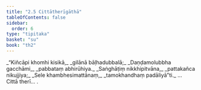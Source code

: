 ```yaml
---
title: "2.5 Cittātherīgāthā"
tableOfContents: false
sidebar:
  order: 6
type: "tipitaka"
basket: "su"
book: "th2"
---
```



<DynamicBreadcrumb />

<Division number="27" book="th2" bookNo="19" page="382">

<Paragraph number="51" type="verses" book="th2">
_“Kiñcāpi khomhi kisikā,_  
_gilānā bāḷhadubbalā;_  
_Daṇḍamolubbha gacchāmi,_  
_pabbataṃ abhirūhiya._  

</Paragraph>

</Division>
<Division number="28" book="th2" bookNo="19" page="382">

<Paragraph number="52" type="verses" book="th2">
_Saṅghāṭiṃ nikkhipitvāna,_  
_pattakañca nikujjiya;_  
_Sele khambhesimattānaṃ,_  
_tamokhandhaṃ padāliyā”ti._  


</Paragraph>
</Division>

<Paragraph number="53" type="center" book="th2">
…  Cittā therī… .
</Paragraph>